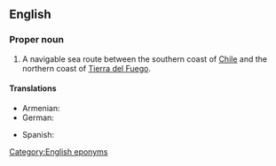 ==English==
{{wikipedia}}
===Proper noun===
{{en-proper noun|sg=[[strait|Strait]] [[of]] [[Magellan]]}}

# A navigable sea route between the southern coast of [[Chile]] and the northern coast of [[Tierra del Fuego]].

====Translations====
{{trans-top|Strait of Magellan}}
* Armenian: {{t-|hy|Մագելանի նեղուց|tr=Magelani neġuc’}}
* German: {{t-|de|Magellanstraße|f}}
{{trans-mid}}
* Spanish: {{t|es|estrecho de Magallanes|m}}
{{trans-bottom}}

[[Category:English eponyms]]